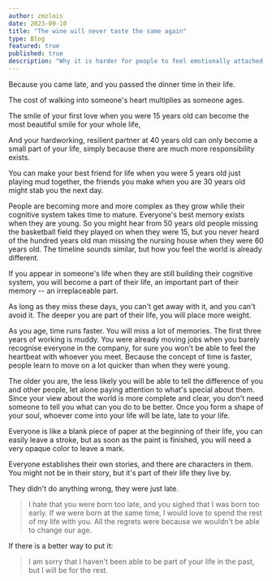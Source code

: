 ```yaml
---
author: zmzlois
date: 2023-09-10
title: "The wine will never taste the same again"
type: Blog
featured: true
published: true
description: "Why it is harder for people to feel emotionally attached when they are older"
---
```

Because you came late, and you passed the dinner time in their life.

The cost of walking into someone's heart multiplies as someone ages.

The smile of your first love when you were 15 years old can become the most beautiful smile for your whole life,

And your hardworking, resilient partner at 40 years old can only become a small part of your life, simply because there are much more responsibility exists.

You can make your best friend for life when you were 5 years old just playing mud together,  the friends you make when you are 30 years old might stab you the next day.

People are becoming more and more complex as they grow while their cognitive system takes time to mature. Everyone's best memory exists when they are young. So you might hear from 50 years old people missing the basketball field they played on when they were 15, but you never heard of the hundred years old man missing the nursing house when they were 60 years old. The timeline sounds similar, but how you feel the world is already different.

If you appear in someone's life when they are still building their cognitive system, you will become a part of their life, an important part of their memory -- an irreplaceable part.

As long as they miss these days, you can't get away with it, and you can't avoid it. The deeper you are part of their life, you will place more weight.

As you age, time runs faster. You will miss a lot of memories. The first three years of working is muddy. You were already moving jobs when you barely recognise everyone in the company, for sure you won't be able to feel the heartbeat with whoever you meet. Because the concept of time is faster, people learn to move on a lot quicker than when they were young.

The older you are, the less likely you will be able to tell the difference of you and other people, let alone paying attention to what's special about them. Since your view about the world is more complete and clear, you don't need someone to tell you what can you do to be better. Once you form a shape of your soul, whoever come into your life will be late, late to your life.

Everyone is like a blank piece of paper at the beginning of their life, you can easily leave a stroke, but as soon as the paint is finished, you will need a very opaque color to leave a mark.

Everyone establishes their own stories, and there are characters in them. You might not be in their story, but it's part of their life they live by.

They didn't do anything wrong, they were just late.

> I hate that you were born too late, and you sighed that I was born too early.
> If we were born at the same time, I would love to spend the rest of my life with you.
> All the regrets were because we wouldn't be able to change our age.

If there is a better way to put it:
> I am sorry that I haven't been able to be part of your life in the past, but I will be for the rest.